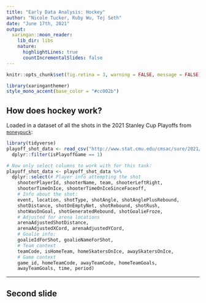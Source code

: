 ```yaml
---
title: "Early Data Analysis: Hockey"
author: "Nicole Tucker, Ruby Wu, Tej Seth"
date: "June 17th, 2021"
output:
  xaringan::moon_reader:
    lib_dir: libs
    nature:
      highlightLines: true
      countIncrementalSlides: false
---
```


```r
knitr::opts_chunk$set(fig.retina = 3, warning = FALSE, message = FALSE)
```

```r
library(xaringanthemer)
style_mono_accent(base_color = "#cc002b")
```

## How does hockey work?

Loaded in a dataset of all the shots in the 2021 Stanley Cup Playoffs from [`moneypuck`](http://www.stat.cmu.edu/cmsac/sure/2021/materials/data/xy_examples/moneypuck_shots_2020.csv):

```r
library(tidyverse)
playoff_shot_data <- read_csv("http://www.stat.cmu.edu/cmsac/sure/2021/materials/data/xy_examples/moneypuck_shots_2020.csv") %>%
  dplyr::filter(isPlayoffGame == 1)
```

```r
# Now only select columns to work with for this task:
playoff_shot_data <- playoff_shot_data %>%
  dplyr::select(# Player info attempting the shot
    shooterPlayerId, shooterName, team, shooterLeftRight, 
    shooterTimeOnIce, shooterTimeOnIceSinceFaceoff,
    # Info about the shot:
    event, location, shotType, shotAngle, shotAnglePlusRebound, 
    shotDistance, shotOnEmptyNet, shotRebound, shotRush, 
    shotWasOnGoal, shotGeneratedRebound, shotGoalieFroze,
    # Adjusted for arena locations
    arenaAdjustedShotDistance, 
    arenaAdjustedXCord, arenaAdjustedYCord,
    # Goalie info:
    goalieIdForShot, goalieNameForShot,
    # Team context
    teamCode, isHomeTeam, homeSkatersOnIce, awaySkatersOnIce,
    # Game context
    game_id, homeTeamCode, awayTeamCode, homeTeamGoals,
    awayTeamGoals, time, period)
```

---

## Second slide